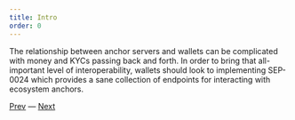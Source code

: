 ```yaml
---
title: Intro
order: 0
---
```


The relationship between anchor servers and wallets can be complicated with money and KYCs passing back and forth. In order to bring that all-important level of interoperability, wallets should look to implementing SEP-0024 which provides a sane collection of endpoints for interacting with ecosystem anchors.

[Prev][1] — [Next][2]

[1]:	/3%20Make%20Use%20of%20Trustlines/2%20Add%20Trustline%20Support.md
[2]:	/4%20SEP-0024%20%E2%80%93%20Make%20Use%20of%20Anchors/1%20SEP-0024%20Explained.md
